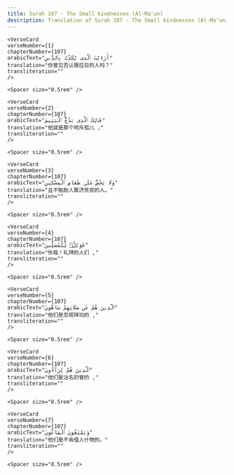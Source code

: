```yaml
---
title: Surah 107 - The Small kindnesses (Al-Ma'un)  
description: Translation of Surah 107 - The Small kindnesses (Al-Ma'un) in Chinese
---
```







    <VerseCard 
    verseNumber={1}
    chapterNumber={107}
    arabicText="أَرَءَيْتَ ٱلَّذِى يُكَذِّبُ بِٱلدِّينِ"
    translation="你曾见否认报应日的人吗？"
    transliteration=""
    />

    <Spacer size="0.5rem" />
                
    <VerseCard 
    verseNumber={2}
    chapterNumber={107}
    arabicText="فَذَٰلِكَ ٱلَّذِى يَدُعُّ ٱلْيَتِيمَ"
    translation="他就是那个呵斥孤儿 ,"
    transliteration=""
    />

    <Spacer size="0.5rem" />
                
    <VerseCard 
    verseNumber={3}
    chapterNumber={107}
    arabicText="وَلَا يَحُضُّ عَلَىٰ طَعَامِ ٱلْمِسْكِينِ"
    translation="且不勉励人赈济贫民的人。"
    transliteration=""
    />

    <Spacer size="0.5rem" />
                
    <VerseCard 
    verseNumber={4}
    chapterNumber={107}
    arabicText="فَوَيْلٌۭ لِّلْمُصَلِّينَ"
    translation="伤哉！礼拜的人们 ,"
    transliteration=""
    />

    <Spacer size="0.5rem" />
                
    <VerseCard 
    verseNumber={5}
    chapterNumber={107}
    arabicText="ٱلَّذِينَ هُمْ عَن صَلَاتِهِمْ سَاهُونَ"
    translation="他们是忽视拜功的 ,"
    transliteration=""
    />

    <Spacer size="0.5rem" />
                
    <VerseCard 
    verseNumber={6}
    chapterNumber={107}
    arabicText="ٱلَّذِينَ هُمْ يُرَآءُونَ"
    translation="他们是沽名钓誉的 ,"
    transliteration=""
    />

    <Spacer size="0.5rem" />
                
    <VerseCard 
    verseNumber={7}
    chapterNumber={107}
    arabicText="وَيَمْنَعُونَ ٱلْمَاعُونَ"
    translation="他们是不肯借人什物的。"
    transliteration=""
    />

    <Spacer size="0.5rem" />
                